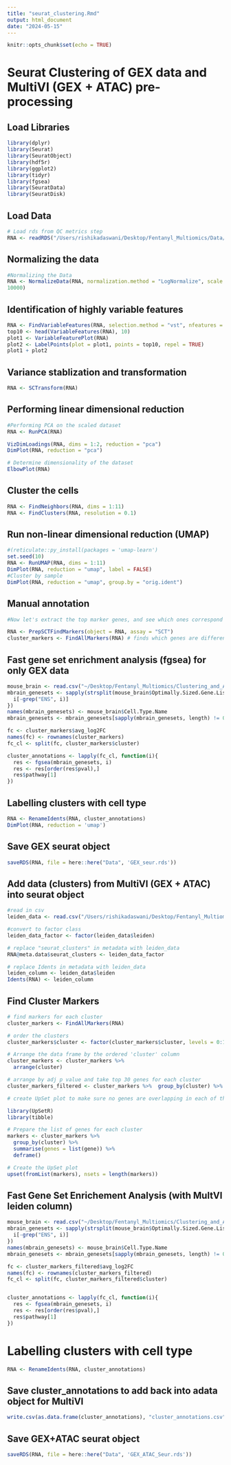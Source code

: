 ```yaml
---
title: "seurat_clustering.Rmd"
output: html_document
date: "2024-05-15"
---
```


```r
knitr::opts_chunk$set(echo = TRUE)
```

# Seurat Clustering of GEX data and MultiVI (GEX + ATAC) pre-processing 

## Load Libraries
```r
library(dplyr)
library(Seurat)
library(SeuratObject)
library(hdf5r)
library(ggplot2)
library(tidyr)
library(fgsea)
library(SeuratData)
library(SeuratDisk)
```


## Load Data 
```r
# Load rds from QC metrics step 
RNA <- readRDS("/Users/rishikadaswani/Desktop/Fentanyl_Multiomics/Data/RNA_subset.rds")
```

## Normalizing the data 
```r
#Normalizing the Data 
RNA <- NormalizeData(RNA, normalization.method = "LogNormalize", scale.factor = 
10000)
```

## Identification of highly variable features 
```r
RNA <- FindVariableFeatures(RNA, selection.method = "vst", nfeatures = 2000)
top10 <- head(VariableFeatures(RNA), 10)
plot1 <- VariableFeaturePlot(RNA)
plot2 <- LabelPoints(plot = plot1, points = top10, repel = TRUE)
plot1 + plot2

```

## Variance stablization and transformation 
```r
RNA <- SCTransform(RNA)
```

## Performing linear dimensional reduction 
```r
#Performing PCA on the scaled dataset 
RNA <- RunPCA(RNA)

VizDimLoadings(RNA, dims = 1:2, reduction = "pca")
DimPlot(RNA, reduction = "pca")

# Determine dimensionality of the dataset 
ElbowPlot(RNA)
```

## Cluster the cells 
```r
RNA <- FindNeighbors(RNA, dims = 1:11)
RNA <- FindClusters(RNA, resolution = 0.1)

```

## Run non-linear dimensional reduction (UMAP)
```r
#(reticulate::py_install(packages = 'umap-learn')
set.seed(10)
RNA <- RunUMAP(RNA, dims = 1:11)
DimPlot(RNA, reduction = "umap", label = FALSE)
#Cluster by sample 
DimPlot(RNA, reduction = "umap", group.by = "orig.ident")
```

## Manual annotation 
```r

#Now let's extract the top marker genes, and see which ones correspond with each cluster. This can be done using the FindAllMarkers function within Seurat.

RNA <- PrepSCTFindMarkers(object = RNA, assay = "SCT")
cluster_markers <- FindAllMarkers(RNA) # finds which genes are different 
```

## Fast gene set enrichment analysis (fgsea) for only GEX data 
```r
mouse_brain <- read.csv("~/Desktop/Fentanyl_Multiomics/Clustering_and_Annotation/biorxiv_mouse_brain.csv")
mbrain_genesets <- sapply(strsplit(mouse_brain$Optimally.Sized.Gene.List, "\\||="), function(i){
  i[-grep("ENS", i)]
})
names(mbrain_genesets) <- mouse_brain$Cell.Type.Name
mbrain_genesets <- mbrain_genesets[sapply(mbrain_genesets, length) != 0]

fc <- cluster_markers$avg_log2FC
names(fc) <- rownames(cluster_markers)
fc_cl <- split(fc, cluster_markers$cluster)

cluster_annotations <- lapply(fc_cl, function(i){
  res <- fgsea(mbrain_genesets, i)
  res <- res[order(res$pval),]
  res$pathway[1]
})
```

## Labelling clusters with cell type 
```r
RNA <- RenameIdents(RNA, cluster_annotations)
DimPlot(RNA, reduction = 'umap')
```

## Save GEX seurat object
```r
saveRDS(RNA, file = here::here("Data", 'GEX_seur.rds'))
```


## Add data (clusters) from MultiVI (GEX + ATAC) into seurat object 
```r
#read in csv 
leiden_data <- read.csv("/Users/rishikadaswani/Desktop/Fentanyl_Multiomics/Clustering_and_Annotation/leiden_column_final.csv")

#convert to factor class 
leiden_data_factor <- factor(leiden_data$leiden)

# replace "seurat_clusters" in metadata with leiden_data 
RNA@meta.data$seurat_clusters <- leiden_data_factor

# replace Idents in metadata with leiden_data 
leiden_column <- leiden_data$leiden
Idents(RNA) <- leiden_column
```

## Find Cluster Markers 
```r
# find markers for each cluster 
cluster_markers <- FindAllMarkers(RNA)

# order the clusters
cluster_markers$cluster <- factor(cluster_markers$cluster, levels = 0:16)

# Arrange the data frame by the ordered 'cluster' column
cluster_markers <- cluster_markers %>%
  arrange(cluster)

# arrange by adj p value and take top 30 genes for each cluster 
cluster_markers_filtered <- cluster_markers %>%  group_by(cluster) %>%  arrange(p_val_adj) %>%  slice_head(n = 150) %>%  ungroup()

# create UpSet plot to make sure no genes are overlapping in each of the clusters 

library(UpSetR)
library(tibble)

# Prepare the list of genes for each cluster
markers <- cluster_markers %>%
  group_by(cluster) %>%
  summarise(genes = list(gene)) %>%
  deframe()

# Create the UpSet plot
upset(fromList(markers), nsets = length(markers))

```

## Fast Gene Set Enrichement Analysis (with MultVI leiden column)
```r

mouse_brain <- read.csv("~/Desktop/Fentanyl_Multiomics/Clustering_and_Annotation/biorxiv_mouse_brain.csv")
mbrain_genesets <- sapply(strsplit(mouse_brain$Optimally.Sized.Gene.List, "\\||="), function(i){
  i[-grep("ENS", i)]
})
names(mbrain_genesets) <- mouse_brain$Cell.Type.Name
mbrain_genesets <- mbrain_genesets[sapply(mbrain_genesets, length) != 0]

fc <- cluster_markers_filtered$avg_log2FC
names(fc) <- rownames(cluster_markers_filtered)
fc_cl <- split(fc, cluster_markers_filtered$cluster)


cluster_annotations <- lapply(fc_cl, function(i){
  res <- fgsea(mbrain_genesets, i)
  res <- res[order(res$pval),]
  res$pathway[1]
})
```


# Labelling clusters with cell type 
```r
RNA <- RenameIdents(RNA, cluster_annotations)
```

## Save cluster_annotations to add back into adata object for MultiVI 
```r
write.csv(as.data.frame(cluster_annotations), "cluster_annotations.csv", row.names = FALSE)
```

## Save GEX+ATAC seurat object 
```r
saveRDS(RNA, file = here::here("Data", 'GEX_ATAC_Seur.rds'))
```

